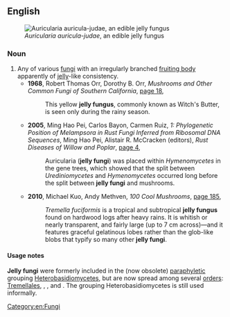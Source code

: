 ==English==
[[File:Auricularia auricula-judae Lodz(Poland)(js)01.jpg|right|thumb|''Auricularia auricula-judae'', an edible jelly fungus]]

===Noun===
{{en-noun|head=[[jelly]] [[fungus]]|jelly fungi}}

# Any of various [[fungus|fungi]] with an irregularly branched [[fruiting body]] apparently of [[jelly]]-like consistency.
#* '''1968''', Robert Thomas Orr, Dorothy B. Orr, ''Mushrooms and Other Common Fungi of Southern California'', [http://books.google.com.au/books?id=XKR07yDMu6YC&pg=PA18&dq=%22jelly+fungus%22%7C%22jelly+fungi%22&hl=en&sa=X&ei=c3NKUp_1Eam1iQe8x4HICg&redir_esc=y#v=onepage&q=%22jelly%20fungus%22%7C%22jelly%20fungi%22&f=false page 18],
#*: This yellow '''jelly fungus''', commonly known as Witch's Butter, is seen only during the rainy season.
#* '''2005''', Ming Hao Pei, Carlos Bayon, Carmen Ruiz, ''1: Phylogenetic Position of Melampsora in Rust Fungi Inferred from Ribosomal DNA Sequences'', Ming Hao Pei, Alistair R. McCracken (editors), ''Rust Diseases of Willow and Poplar'', [http://books.google.com.au/books?id=oeCTeUGNuqEC&pg=PA4&dq=%22jelly+fungus%22%7C%22jelly+fungi%22&hl=en&sa=X&ei=c3NKUp_1Eam1iQe8x4HICg&redir_esc=y#v=onepage&q=%22jelly%20fungus%22%7C%22jelly%20fungi%22&f=false page 4],
#*: Auricularia ('''jelly fungi''') was placed within ''Hymenomycetes'' in the gene trees, which showed that the split between ''Urediniomycetes'' and ''Hymenomycetes'' occurred long before the split between '''jelly fungi''' and mushrooms.
#* '''2010''', Michael Kuo, Andy Methven, ''100 Cool Mushrooms'', [http://books.google.com.au/books?id=jhll7DJcnrwC&pg=PA185&dq=%22jelly+fungus%22%7C%22jelly+fungi%22&hl=en&sa=X&ei=c3NKUp_1Eam1iQe8x4HICg&redir_esc=y#v=onepage&q=%22jelly%20fungus%22%7C%22jelly%20fungi%22&f=false page 185],
#*: ''Tremella fuciformis'' is a tropical and subtropical '''jelly fungus''' found on hardwood logs after heavy rains. It is whitish or nearly transparent, and fairly large (up to 7 cm across)—and it features graceful gelatinous lobes rather than the glob-like blobs that typify so many other '''jelly fungi'''.

====Usage notes====
'''Jelly fungi''' were formerly included in the (now obsolete) [[paraphyletic]] grouping [[Heterobasidiomycetes]], but are now spread among several [[order]]s: [[Tremellales]], ''{{taxlink|Dacrymycetales|order|noshow=1}}'', ''{{taxlink|Auriculariales|order|noshow=1}}'', and ''{{taxlink|Sebacinales|order|noshow=1}}''. The grouping Heterobasidiomycetes is still used informally.

[[Category:en:Fungi]]